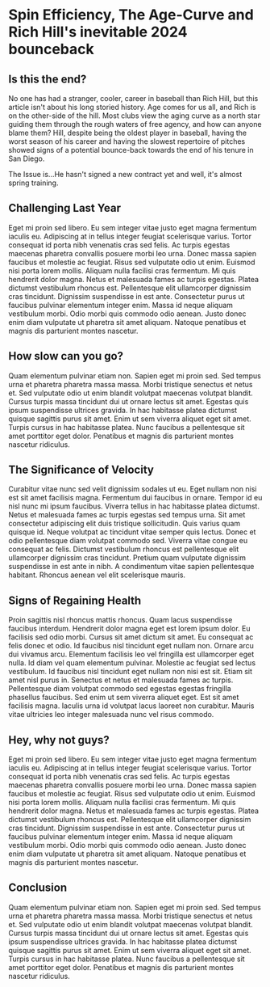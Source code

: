 
<div className="article">

# Spin Efficiency, The Age-Curve and Rich Hill's inevitable 2024 bounceback


## Is this the end?

No one has had a stranger, cooler, career in baseball than Rich Hill, but this article isn't about his long storied history. Age comes for us all, and Rich is on the other-side of the hill. Most clubs view the aging curve as a north star  guiding them through the rough waters of free agency, and how can anyone blame them? Hill, despite being the oldest player in baseball, having the worst season of his career and having the slowest repertoire of pitches showed signs of a potential bounce-back towards the end of his tenure in San Diego.

<HillClicker />

The Issue is...He hasn't signed a new contract yet and well, it's almost spring training. 


## Challenging Last Year

Eget mi proin sed libero. Eu sem integer vitae justo eget magna fermentum iaculis eu. Adipiscing at in tellus integer feugiat scelerisque varius. Tortor consequat id porta nibh venenatis cras sed felis. Ac turpis egestas maecenas pharetra convallis posuere morbi leo urna. Donec massa sapien faucibus et molestie ac feugiat. Risus sed vulputate odio ut enim. Euismod nisi porta lorem mollis. Aliquam nulla facilisi cras fermentum. Mi quis hendrerit dolor magna. Netus et malesuada fames ac turpis egestas. Platea dictumst vestibulum rhoncus est. Pellentesque elit ullamcorper dignissim cras tincidunt. Dignissim suspendisse in est ante. Consectetur purus ut faucibus pulvinar elementum integer enim. Massa id neque aliquam vestibulum morbi. Odio morbi quis commodo odio aenean. Justo donec enim diam vulputate ut pharetra sit amet aliquam. Natoque penatibus et magnis dis parturient montes nascetur.

## How slow can you go?

Quam elementum pulvinar etiam non. Sapien eget mi proin sed. Sed tempus urna et pharetra pharetra massa massa. Morbi tristique senectus et netus et. Sed vulputate odio ut enim blandit volutpat maecenas volutpat blandit. Cursus turpis massa tincidunt dui ut ornare lectus sit amet. Egestas quis ipsum suspendisse ultrices gravida. In hac habitasse platea dictumst quisque sagittis purus sit amet. Enim ut sem viverra aliquet eget sit amet. Turpis cursus in hac habitasse platea. Nunc faucibus a pellentesque sit amet porttitor eget dolor. Penatibus et magnis dis parturient montes nascetur ridiculus.

## The Significance of Velocity

Curabitur vitae nunc sed velit dignissim sodales ut eu. Eget nullam non nisi est sit amet facilisis magna. Fermentum dui faucibus in ornare. Tempor id eu nisl nunc mi ipsum faucibus. Viverra tellus in hac habitasse platea dictumst. Netus et malesuada fames ac turpis egestas sed tempus urna. Sit amet consectetur adipiscing elit duis tristique sollicitudin. Quis varius quam quisque id. Neque volutpat ac tincidunt vitae semper quis lectus. Donec et odio pellentesque diam volutpat commodo sed. Viverra vitae congue eu consequat ac felis. Dictumst vestibulum rhoncus est pellentesque elit ullamcorper dignissim cras tincidunt. Pretium quam vulputate dignissim suspendisse in est ante in nibh. A condimentum vitae sapien pellentesque habitant. Rhoncus aenean vel elit scelerisque mauris.

## Signs of Regaining Health

Proin sagittis nisl rhoncus mattis rhoncus. Quam lacus suspendisse faucibus interdum. Hendrerit dolor magna eget est lorem ipsum dolor. Eu facilisis sed odio morbi. Cursus sit amet dictum sit amet. Eu consequat ac felis donec et odio. Id faucibus nisl tincidunt eget nullam non. Ornare arcu dui vivamus arcu. Elementum facilisis leo vel fringilla est ullamcorper eget nulla. Id diam vel quam elementum pulvinar. Molestie ac feugiat sed lectus vestibulum. Id faucibus nisl tincidunt eget nullam non nisi est sit. Etiam sit amet nisl purus in. Senectus et netus et malesuada fames ac turpis. Pellentesque diam volutpat commodo sed egestas egestas fringilla phasellus faucibus. Sed enim ut sem viverra aliquet eget. Est sit amet facilisis magna. Iaculis urna id volutpat lacus laoreet non curabitur. Mauris vitae ultricies leo integer malesuada nunc vel risus commodo.

## Hey, why not guys? 

Eget mi proin sed libero. Eu sem integer vitae justo eget magna fermentum iaculis eu. Adipiscing at in tellus integer feugiat scelerisque varius. Tortor consequat id porta nibh venenatis cras sed felis. Ac turpis egestas maecenas pharetra convallis posuere morbi leo urna. Donec massa sapien faucibus et molestie ac feugiat. Risus sed vulputate odio ut enim. Euismod nisi porta lorem mollis. Aliquam nulla facilisi cras fermentum. Mi quis hendrerit dolor magna. Netus et malesuada fames ac turpis egestas. Platea dictumst vestibulum rhoncus est. Pellentesque elit ullamcorper dignissim cras tincidunt. Dignissim suspendisse in est ante. Consectetur purus ut faucibus pulvinar elementum integer enim. Massa id neque aliquam vestibulum morbi. Odio morbi quis commodo odio aenean. Justo donec enim diam vulputate ut pharetra sit amet aliquam. Natoque penatibus et magnis dis parturient montes nascetur.

## Conclusion

Quam elementum pulvinar etiam non. Sapien eget mi proin sed. Sed tempus urna et pharetra pharetra massa massa. Morbi tristique senectus et netus et. Sed vulputate odio ut enim blandit volutpat maecenas volutpat blandit. Cursus turpis massa tincidunt dui ut ornare lectus sit amet. Egestas quis ipsum suspendisse ultrices gravida. In hac habitasse platea dictumst quisque sagittis purus sit amet. Enim ut sem viverra aliquet eget sit amet. Turpis cursus in hac habitasse platea. Nunc faucibus a pellentesque sit amet porttitor eget dolor. Penatibus et magnis dis parturient montes nascetur ridiculus.

</div>

